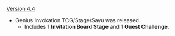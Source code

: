 {{Change History/Header}}
[[Version 4.4]]
* Genius Invokation TCG/Stage/Sayu was released.
** Includes 1 '''Invitation Board Stage''' and 1 '''Guest Challenge'''.